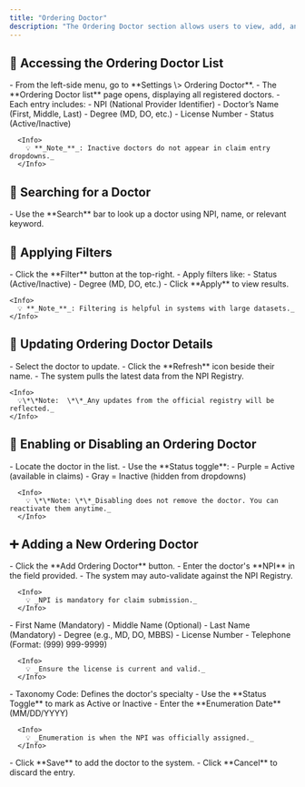 ```yaml
---
title: "Ordering Doctor"
description: "The Ordering Doctor section allows users to view, add, and manage ordering physicians in the system. Ensuring accurate doctor details is crucial for proper claim submission and report association. This module helps maintain a validated list of ordering doctors, ensuring compliance with regulatory requirements."
---
```


## 📂 Accessing the Ordering Doctor List

<Steps>
  <Step title="Navigate to the Ordering Doctor Section">
    - From the left-side menu, go to **Settings \> Ordering Doctor**.
    - The **Ordering Doctor list** page opens, displaying all registered doctors.
    - Each entry includes:
      - NPI (National Provider Identifier)
      - Doctor’s Name (First, Middle, Last)
      - Degree (MD, DO, etc.)
      - License Number
      - Status (Active/Inactive)

      <Info>
        💡 **_Note_**_: Inactive doctors do not appear in claim entry dropdowns._
      </Info>
  </Step>
</Steps>

## 🔎 Searching for a Doctor

<Steps>
  <Step title="Search by Keywords">
    - Use the **Search** bar to look up a doctor using NPI, name, or relevant keyword.
  </Step>
</Steps>

## 🧮 Applying Filters

<Steps>
  <Step title="Filter the Doctor List">
    - Click the **Filter** button at the top-right.
    - Apply filters like:
      - Status (Active/Inactive)
      - Degree (MD, DO, etc.)
    - Click **Apply** to view results.

    <Info>
      💡 **_Note_**_: Filtering is helpful in systems with large datasets._
    </Info>
  </Step>
</Steps>

## 🔄 Updating Ordering Doctor Details

<Steps>
  <Step title="Refresh Doctor Profile">
    - Select the doctor to update.
    - Click the **Refresh** icon beside their name.
    - The system pulls the latest data from the NPI Registry.

    <Info>
      💡\*\*Note:  \*\*_Any updates from the official registry will be reflected._
    </Info>
  </Step>
</Steps>

## 🔘 Enabling or Disabling an Ordering Doctor

<Steps>
  <Step title="Change Doctor Status">
    - Locate the doctor in the list.
    - Use the **Status toggle**:
      - Purple = Active (available in claims)
      - Gray = Inactive (hidden from dropdowns)

      <Info>
        💡 \*\*Note: \*\*_Disabling does not remove the doctor. You can reactivate them anytime._
      </Info>
  </Step>
</Steps>

## ➕ Adding a New Ordering Doctor

<Steps>
  <Step title="Enter NPI Information">
    - Click the **Add Ordering Doctor** button.
    - Enter the doctor's **NPI** in the field provided.
    - The system may auto-validate against the NPI Registry.

      <Info>
        💡 _NPI is mandatory for claim submission._
      </Info>
  </Step>
  <Step title="Enter Name and Degree">
    - First Name (Mandatory)
    - Middle Name (Optional)
    - Last Name (Mandatory)
    - Degree (e.g., MD, DO, MBBS)
  </Step>
  <Step title="Enter Licensing and Contact Info">
    - License Number
    - Telephone (Format: (999) 999-9999)

      <Info>
        💡 _Ensure the license is current and valid._
      </Info>
  </Step>
  <Step title="Enter Taxonomy Code and Status">
    - Taxonomy Code: Defines the doctor's specialty
    - Use the **Status Toggle** to mark as Active or Inactive
  </Step>
  <Step title="Set Enumeration Date">
    - Enter the **Enumeration Date** (MM/DD/YYYY)

      <Info>
        💡 _Enumeration is when the NPI was officially assigned._
      </Info>
  </Step>
  <Step title="Save or Cancel">
    - Click **Save** to add the doctor to the system.
    - Click **Cancel** to discard the entry.
  </Step>
</Steps>